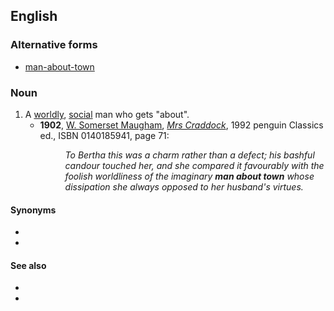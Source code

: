 ==English==
===Alternative forms===
*[[man-about-town]]
===Noun===
{{en-noun|men about town|sg=[[man]] [[about]] [[town]]}}
#A [[worldly]], [[social]] man who gets "about".
#*'''1902''', [[w:W. Somerset Maugham|W. Somerset Maugham]], ''[[w:Mrs Craddock|Mrs Craddock]]'', 1992 penguin Classics ed., ISBN 0140185941, page 71:
#*:''To Bertha this was a charm rather than a defect; his bashful candour touched her, and she compared it favourably with the foolish worldliness of the imaginary '''man about town''' whose dissipation she always opposed to her husband's virtues.''

====Synonyms====
* {{l|en|boulevardier}}
* {{l|en|flaneur}}

====See also====
* {{l|en|bon vivant}}
* {{l|en|dandy}}